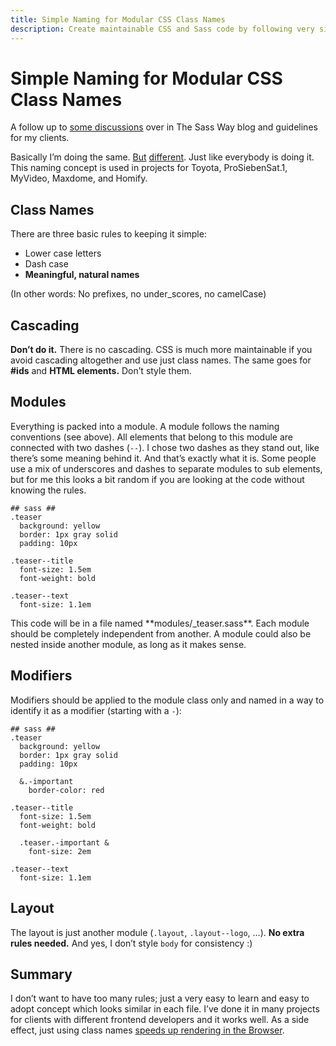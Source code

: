 ```yaml
---
title: Simple Naming for Modular CSS Class Names
description: Create maintainable CSS and Sass code by following very simple and easy to remember class naming guidelines.
---
```



Simple Naming for Modular CSS Class Names
=========================================

A follow up to [some discussions](http://thesassway.com/advanced/modular-css-an-example) over in The Sass Way blog
and guidelines for my clients.

Basically I’m doing the same.
[But](http://smacss.com/book/type-module) [different](http://railslove.com/blog/2012/11/09/taking-sass-to-the-next-level-with-smurf-and-extend).
Just like everybody is doing it.
This naming concept is used in projects for Toyota, ProSiebenSat.1, MyVideo, Maxdome, and Homify.


Class Names
-----------

There are three basic rules to keeping it simple:

* Lower case letters
* Dash case
* **Meaningful, natural names**

(In other words: No prefixes, no under_scores, no camelCase)


Cascading
---------

**Don’t do it.**
There is no cascading.
CSS is much more maintainable if you avoid cascading altogether and use just class names.
The same goes for **#ids** and **HTML elements.**
Don’t style them.


Modules
-------

Everything is packed into a module. A module follows the naming conventions (see above).
All elements that belong to this module are connected with two dashes (`--`).
I chose two dashes as they stand out, like there’s some meaning behind it.
And that’s exactly  what it is.
Some people use a mix of underscores and dashes to separate modules to sub elements,
but for me this looks a bit random if you are looking at the code without knowing the rules.

    ## sass ##
    .teaser
      background: yellow
      border: 1px gray solid
      padding: 10px

    .teaser--title
      font-size: 1.5em
      font-weight: bold

    .teaser--text
      font-size: 1.1em

This code will be in a file named **modules/_teaser.sass**.
Each module should be completely independent from another.
A module could also be nested inside another module, as long as it makes sense.


Modifiers
---------

Modifiers should be applied to the module class only and named in a way to identify it as a modifier (starting with a `-`):

    ## sass ##
    .teaser
      background: yellow
      border: 1px gray solid
      padding: 10px

      &.-important
        border-color: red

    .teaser--title
      font-size: 1.5em
      font-weight: bold

      .teaser.-important &
        font-size: 2em

    .teaser--text
      font-size: 1.1em


Layout
------

The layout is just another module (`.layout`, `.layout--logo`, …).
**No extra rules needed.**
And yes, I don’t style `body` for consistency :)


Summary
-------

I don’t want to have too many rules; just a very easy to learn and easy to adopt concept which looks similar in each file.
I’ve done it in many projects for clients with different frontend developers and it works well.
As a side effect, just using class names [speeds up rendering in the Browser](https://developer.mozilla.org/en-US/docs/Web/Guide/CSS/Writing_efficient_CSS).

